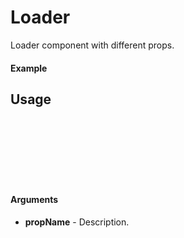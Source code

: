 
<Meta of={Loader} title="Loader" />

# Loader

Loader component with different props.

#### Example

<Canvas of={Loader.MainStory} />

## Usage

```ts
import { Loader } from "shu-ui";

const Example = () => {
  return <Loader />;
};

export default Example;
```

#### Arguments

- **propName** - Description.
